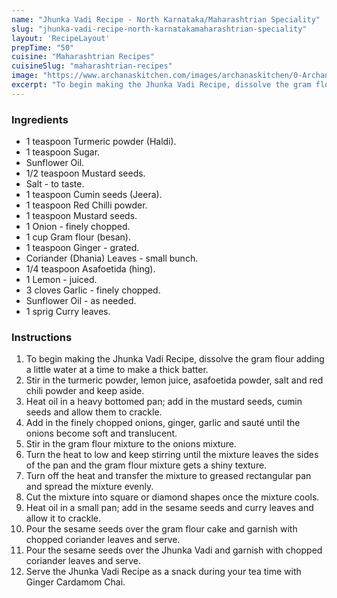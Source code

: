 ---
name: "Jhunka Vadi Recipe - North Karnataka/Maharashtrian Speciality"
slug: "jhunka-vadi-recipe-north-karnatakamaharashtrian-speciality"
layout: 'RecipeLayout'
prepTime: "50"
cuisine: "Maharashtrian Recipes"
cuisineSlug: "maharashtrian-recipes"
image: "https://www.archanaskitchen.com/images/archanaskitchen/0-Archanas-Kitchen-Recipes/2017/23-feb/Maharashtrian_Style_Jhunka_Recipe-2.jpg"
excerpt: "To begin making the Jhunka Vadi Recipe, dissolve the gram flour adding a little water at a time to make a thick batter"
---

### Ingredients

- 1 teaspoon Turmeric powder (Haldi).
- 1 teaspoon Sugar.
- Sunflower Oil.
- 1/2 teaspoon Mustard seeds.
- Salt - to taste.
- 1 teaspoon Cumin seeds (Jeera).
- 1 teaspoon Red Chilli powder.
- 1 teaspoon Mustard seeds.
- 1 Onion - finely chopped.
- 1 cup Gram flour (besan).
- 1 teaspoon Ginger - grated.
- Coriander (Dhania) Leaves - small bunch.
- 1/4 teaspoon Asafoetida (hing).
- 1 Lemon - juiced.
- 3 cloves Garlic - finely chopped.
- Sunflower Oil - as needed.
- 1 sprig Curry leaves.

### Instructions

1. To begin making the Jhunka Vadi Recipe, dissolve the gram flour adding a little water at a time to make a thick batter.
1. Stir in the turmeric powder, lemon juice, asafoetida powder, salt and red chili powder and keep aside.
1. Heat oil in a heavy bottomed pan; add in the mustard seeds, cumin seeds and allow them to crackle.
1. Add in the finely chopped onions, ginger, garlic and sauté until the onions become soft and translucent.
1. Stir in the gram flour mixture to the onions mixture.
1. Turn the heat to low and keep stirring until the mixture leaves the sides of the pan and the gram flour mixture gets a shiny texture.
1. Turn off the heat and transfer the mixture to greased rectangular pan and spread the mixture evenly.
1. Cut the mixture into square or diamond shapes once the mixture cools.
1. Heat oil in a small pan; add in the sesame seeds and curry leaves and allow it to crackle.
1. Pour the sesame seeds over the gram flour cake and garnish with chopped coriander leaves and serve.
1. Pour the sesame seeds over the Jhunka Vadi and garnish with chopped coriander leaves and serve.
1. Serve the Jhunka Vadi Recipe as a snack during your tea time with Ginger Cardamom Chai.
